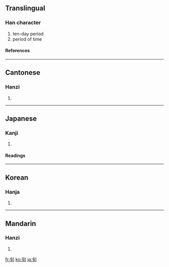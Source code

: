 ==Translingual==
===Han character===
{{Han char|rn=72|rad=日|as=02|sn=6|four=2762<sub>0</sub>|canj=心日 (PA)}}
# ten-day period
# period of time
====References====
{{Han ref|kx=0489.160|dkj=13746|dj=0850.130|hdz=21485.030|uh=65EC|ud=26092|bh=A6AF|bd=42671}}
----
==Cantonese==
===Hanzi===
{{yue-hanzi|jyut=|y=cheun4}}
# {{defn|Cantonese}}
----
==Japanese==
===Kanji===
{{ja-kanji|grade=c|rs=日02}}
# {{defn|Japanese}} 
====Readings====
{{ja-readings|on=[[じゅん]] (jun), [[しゅん]] (shun)|kun=[[あまねく]] (amaneku)}}
----
==Korean==
===Hanja===
{{ko-hanja|hangeul=순|eumhun=|rv=sun|mr=sun|y=swun}}
# {{defn|Korean}}
----
==Mandarin==
===Hanzi===
{{cmn-hanzi|pin=[[xún]] ([[xun2]])|wg=hsün<sup>2</sup>}}
# {{defn|Mandarin}}

[[fr:旬]]
[[ko:旬]]
[[ja:旬]]
